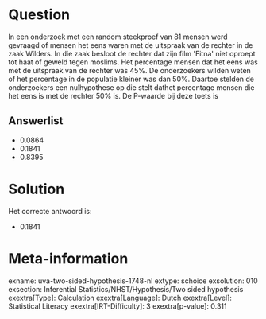 Question
========

In een onderzoek met een random steekproef van 81 mensen werd gevraagd
of mensen het eens waren met de uitspraak van de rechter in de zaak
Wilders. In die zaak besloot de rechter dat zijn film \'Fitna\' niet
oproept tot haat of geweld tegen moslims. Het percentage mensen dat het
eens was met de uitspraak van de rechter was 45%. De onderzoekers wilden
weten of het percentage in de populatie kleiner was dan 50%. Daartoe
stelden de onderzoekers een nulhypothese op die stelt dathet percentage
mensen die het eens is met de rechter 50% is. De P-waarde bij deze toets
is

Answerlist
----------

* 0.0864
* 0.1841
* 0.8395

Solution
========

Het correcte antwoord is: 

* 0.1841

Meta-information
================
exname: uva-two-sided-hypothesis-1748-nl
extype: schoice
exsolution: 010
exsection: Inferential Statistics/NHST/Hypothesis/Two sided hypothesis
exextra[Type]: Calculation
exextra[Language]: Dutch
exextra[Level]: Statistical Literacy
exextra[IRT-Difficulty]: 3
exextra[p-value]: 0.311
